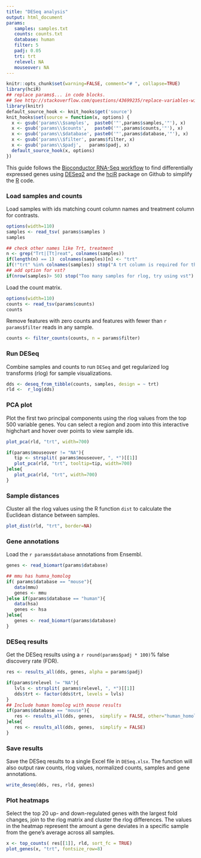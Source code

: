 ```yaml
---
title: "DESeq analysis"
output: html_document
params:
   samples: samples.txt
   counts: counts.txt
   database: human
   filter: 5
   padj: 0.05
   trt: trt
   relevel: NA
   mouseover: NA
---
```


```r
knitr::opts_chunk$set(warning=FALSE, comment="# ", collapse=TRUE)
library(hciR)
## replace params$... in code blocks.
## See http://stackoverflow.com/questions/43699235/replace-variables-with-their-corresponding-values-in-source-code-chunk
library(knitr)
default_source_hook <- knit_hooks$get('source')
knit_hooks$set(source = function(x, options) {
  x <- gsub('params\\$samples',  paste0('"',params$samples,'"'), x)
  x <- gsub('params\\$counts',   paste0('"',params$counts,'"'), x)
  x <- gsub('params\\$database', paste0('"',params$database,'"'), x)
  x <- gsub('params\\$filter', params$filter, x)
  x <- gsub('params\\$padj',   params$padj, x)
  default_source_hook(x, options)
})
```

This guide follows the [Bioconductor RNA-Seq workflow] to find differentially expressed
genes using [DESeq2] and the [hciR] package on Github to simplify the [R] code.

### Load samples and counts

Load samples with ids matching count column names and treatment column for contrasts.

```r
options(width=110)
samples <- read_tsv( params$samples )
samples
```

```r
## check other names like Trt, treatment
n <- grep("Trt|[Tt]reat", colnames(samples))
if(length(n) == 1)  colnames(samples)[n] <- "trt"
if(!"trt" %in% colnames(samples)) stop("A trt column is required for the DESeq design formula")
## add option for vst?
if(nrow(samples)> 50) stop("Too many samples for rlog, try using vst")
```

Load the count matrix.

```r
options(width=110)
counts <- read_tsv(params$counts)
counts
```

Remove features with zero counts and features with fewer than `r params$filter` reads
in any sample.


```r
counts <- filter_counts(counts, n = params$filter)
```

### Run DESeq

Combine samples and counts to run `DESeq` and get regularized log transforms (rlog)
for sample visualizations.

```r
dds <- deseq_from_tibble(counts, samples, design = ~ trt)
rld <-  r_log(dds)
```

### PCA plot

Plot the first two principal components using the rlog values from the top 500
variable genes.  You can select a region and zoom into this interactive
highchart and hover over points to view sample ids.

```r
plot_pca(rld, "trt", width=700)
```

```r
if(params$mouseover != "NA"){
   tip <- strsplit( params$mouseover, ", *")[[1]]
   plot_pca(rld, "trt", tooltip=tip, width=700)
}else{
   plot_pca(rld, "trt", width=700)
}
```

### Sample distances

Cluster all the rlog values using the R function `dist` to calculate the Euclidean
distance between samples.

```r
plot_dist(rld, "trt", border=NA)
```

### Gene annotations

Load the `r params$database` annotations from Ensembl.

```r
genes <- read_biomart(params$database)
```

```r
## mmu has humna_homolog
if( params$database == "mouse"){
   data(mmu)
   genes <- mmu
}else if(params$database == "human"){
   data(hsa)
   genes <- hsa
}else{
   genes <- read_biomart(params$database)
}
```

### DESeq results

Get the DESeq results using a `r round(params$padj * 100)`% false discovery rate (FDR).

```r
res <- results_all(dds, genes, alpha = params$padj)
```

```r
if(params$relevel != "NA"){
   lvls <- strsplit( params$relevel, ", *")[[1]]
   dds$trt <- factor(dds$trt, levels = lvls)
}
## Include human homolog with mouse results
if(params$database == "mouse"){
   res <- results_all(dds, genes,  simplify = FALSE, other="human_homolog")
}else{
   res <- results_all(dds, genes,  simplify = FALSE)
}
```

### Save results

Save the DESeq results to a single Excel file in `DESeq.xlsx`.  The  function will also output
raw counts, rlog values, normalized counts, samples and gene annotations.

```r
write_deseq(dds, res, rld, genes)
```

### Plot heatmaps

Select the top 20 up- and down-regulated genes with the largest fold changes,
join to the rlog matrix  and cluster the rlog differences. The values in the
heatmap represent the amount a gene deviates in a specific sample from the
gene’s average across all samples.

```r
x <- top_counts( res[[1]], rld, sort_fc = TRUE)
plot_genes(x, "trt", fontsize_row=8)
```
<br>
<br>


[R]: https://www.r-project.org
[Bioconductor RNA-Seq workflow]: http://www.bioconductor.org/help/workflows/rnaseqGene
[DESeq2]: http://www.bioconductor.org/packages/release/bioc/html/DESeq2.html
[featureCounts]: http://bioinf.wehi.edu.au/featureCounts/
[hciR]: https://github.com/HuntsmanCancerInstitute/hciR
